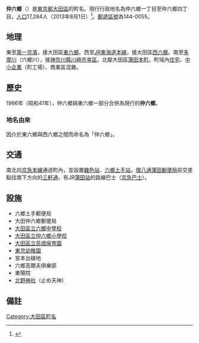 {{Pathnav|日本|東京都|大田區|frame=1}}
{{Infobox Settlement
|official_name = 仲六鄉
|native_name =
|settlement_type = [[町|町]]
|image_skyline = Keikyu-railway-KK19-Rokugodote-station-entrance-20210621-124223.jpg
|imagesize = 250px
|image_caption = [[六鄉土手站|六鄉土手站]]
|image_flag =
|image_seal =
| image_map =
| map_caption =
|subdivision_type = [[國家|國家]]
|subdivision_name = [[File:Flag_of_Japan.svg|border]] [[日本|日本]]
|subdivision_type1 = [[都道府縣|都道府縣]]
|subdivision_name1 = [[File:Flag_of_Tokyo_Prefecture.svg|25px]] [[東京都|東京都]]
|subdivision_type2 = [[東京都區部|特別區]]
|subdivision_name2 = [[File:Flag_of_Ota,_Tokyo.svg|25px]] [[大田區|大田區]]
|subdivision_type3 = [[地域|地域]]
|subdivision_name3 = [[蒲田區|蒲田地域]]
|established_title =
|established_date =
|government_type =
|leader_title =
|leader_name =
|area_magnitude =
|area_total_sq_mi =
|area_total_km2 =
|area_land_sq_mi =
|area_land_km2 =
|area_urban_sq_mi =
|area_urban_km2 =
|area_metro_km2 =
|area_metro_sq_mi =
|population_as_of= 2013年（平成25年）8月1日
|population_footnotes =
|population_total = 17284
|population_urban =
|population_metro =
|population_density_sq_mi =
|population_density_km2 =
| timezone = [[日本標準時間|JST]]
| utc_offset = +9
|timezone_DST =
|utc_offset_DST =
|latd=|latm=|lats=|latNS=
|longd=|longm=|longs=|longEW=
|elevation_footnotes=
|elevation_m =
|elevation_ft =
|postal_code_type = [[郵遞區號|郵遞區號]]
|postal_code = 144-0055
|area_code =
|website =
|footnotes =
}}
'''仲六鄉'''（{{jpn|j=仲六郷|hg=なかろくごう|rm=Naka-rokugō|f=y}}）是[[東京都|東京都]][[大田區|大田區]]的町名。現行行政地名為仲六鄉一丁目至仲六鄉四丁目。[[人口|人口]]17,284人（2013年8月1日）<ref>{{Cite web |url=http://www.city.ota.tokyo.jp/kuseijoho/suuji/jinkou/setai_jinkou/oota_suji2508.html |title=大田区ホームページ：平成25年8月1日現在 |accessdate=2013-08-25 |archive-date=2014-02-18 |archive-url=https://web.archive.org/web/20140218230417/http://www.city.ota.tokyo.jp/kuseijoho/suuji/jinkou/setai_jinkou/oota_suji2508.html |dead-url=no }}</ref>。[[郵遞區號|郵遞區號]]為144-0055。

== 地理 ==
東至[[國道15號|第一京濱]]，接大田區[[東六鄉|東六鄉]]。西至[[東日本旅客鐵道|JR]][[東海道本線|東海道本線]]，接大田區[[西六鄉|西六鄉]]。南至[[多摩川|多摩川]]（六鄉川），接[[神奈川縣|神奈川縣]][[川崎市|川崎市]][[幸區|幸區]]。北鄰大田區[[蒲田本町|蒲田本町]]。町域內[[住宅|住宅]]、[[中小企業|中小企業]]（町工場）、商業區混雜。

== 歷史 ==
1966年（昭和41年），仲六鄉與東六鄉一部分合併為現行的'''仲六鄉'''。
=== 地名由來 ===
因介於東六鄉與西六鄉之間而命名為「仲六鄉」。

== 交通 ==
南北向[[京急本線|京急本線]]通過町內，並設置[[雜色站|雜色站]]、[[六鄉土手站|六鄉土手站]]。[[東京都道311號環狀八號線|環八通]][[蒲田郵便局|蒲田郵便局]]前交差點往南下方向的[[三軒通|三軒通]]，有JR[[蒲田站|蒲田站]]的路線巴士（[[京濱急行巴士|京急巴士]]）。

== 設施 ==
* 六鄉土手郵便局
* 大田仲六鄉郵便局
* [[大田區立六鄉中學校|大田區立六鄉中學校]]
* [[大田區立仲六鄉小學校|大田區立仲六鄉小學校]]
* [[大田區立高畑保育園|大田區立高畑保育園]]
* [[東京幼稚園|東京幼稚園]]
* 宮本台綠地
* 六鄉高爾夫俱樂部
* 東陽院
* [[北野神社_(大田區)|北野神社]]（止め天神）

== 備註 ==
{{Reflist}}

{{Commonscat|Rokugō}}
{{大田區的町名}}
{{DEFAULTSORT:Naka-Rokugo}}
[[Category:大田區町名|Category:大田區町名]]